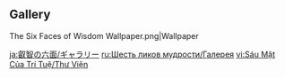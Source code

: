 {{Event Tabs}}
==Gallery==
<gallery>
The Six Faces of Wisdom Wallpaper.png|Wallpaper
</gallery>

[[ja:叡智の六面/ギャラリー]]
[[ru:Шесть ликов мудрости/Галерея]]
[[vi:Sáu Mặt Của Trí Tuệ/Thư Viện]]